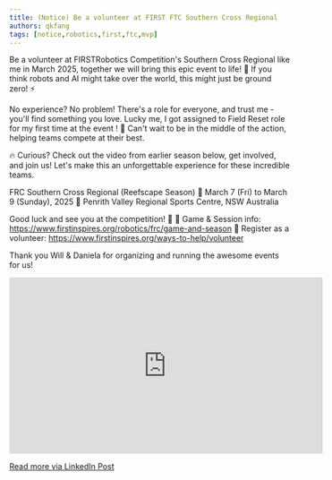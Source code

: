 ```yaml
---
title: (Notice) Be a volunteer at FIRST FTC Southern Cross Regional
authors: qkfang
tags: [notice,robotics,first,ftc,mvp]
---
```


Be a volunteer at FIRSTRobotics Competition's Southern Cross Regional like me in March 2025, together we will bring this epic event to life! 🤖 If you think robots and AI might take over the world, this might just be ground zero! ⚡

No experience? No problem! There's a role for everyone, and trust me - you'll find something you love. Lucky me, I got assigned to Field Reset role for my first time at the event ! 🚀 Can't wait to be in the middle of the action, helping teams compete at their best.

🔥 Curious? Check out the video from earlier season below, get involved, and join us! Let's make this an unforgettable experience for these incredible teams.

FRC Southern Cross Regional (Reefscape Season)
📅 March 7 (Fri) to March 9 (Sunday), 2025
📍 Penrith Valley Regional Sports Centre, NSW Australia

Good luck and see you at the competition! 🎊
🔗 Game & Session info: https://www.firstinspires.org/robotics/frc/game-and-season
🔗 Register as a volunteer: https://www.firstinspires.org/ways-to-help/volunteer

Thank you Will & Daniela for organizing and running the awesome events for us!

<iframe width="560" height="315" src="https://www.youtube.com/embed/XFRUhKS5eJg?si=9VIcWmvKfaLy7EMd" title="YouTube video player" frameborder="0" allow="accelerometer; autoplay; clipboard-write; encrypted-media; gyroscope; picture-in-picture; web-share" referrerpolicy="strict-origin-when-cross-origin" allowfullscreen></iframe>

<a href="https://www.linkedin.com/posts/qkfang_firstrobotics-robots-ai-activity-7291254917418102784-sWOt" target="_blank">Read more via LinkedIn Post</a>


